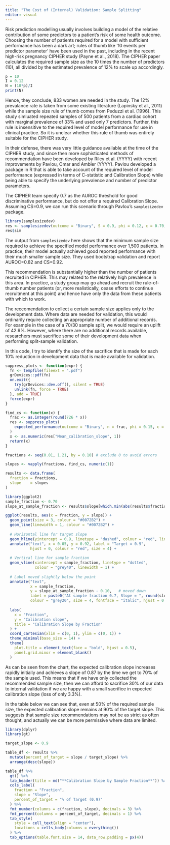 ```yaml
---
title: "The Cost of (Internal) Validation: Sample Splitting"
editor: visual
---
```


Risk prediction modelling usually involves building a model of the relative contribution of some predictors to a patient's risk of some health outcome. Choosing the number of patients required for a model with sufficient performance has been a dark art; rules of thumb like '10 events per predictor parameter' have been used in the past, including in the recent high-risk pregnancy CIPHER study (Payne et al., 2018). The CIPHER paper calculates the required sample size as the 10 times the number of predictors (10), all divided by the estimated prevalence of 12% to scale up accordingly.

```r
p = 10
I = 0.12
N = (10*p)/I
print(N)
```

Hence, they conclude, 833 women are needed in the study. The 12% prevalance rate is taken from some existing literature (Lapinsky et al., 2011) while the sample size rule of thumb comes from Peduzzi et al. (1996). This study simluated repeated samples of 500 patients from a cardiac cohort with marginal prevalence of 33% and used only 7 predictors. Further, this rule is insensitive to the required level of model performance for use in clinical practice. So it is unclear whether this rule of thumb was entirely suitable for the CIPHER study.

In their defense, there was very little guidance available at the time of the CIPHER study, and since then more sophisticated methods of recommendation have been developed by Riley et al. (YYYY) with recent improvements by Pavlou, Omar and Ambler (YYYY). Pavlou developed a package in R that is able to take account of the required level of model performance (expressed in terms of C-statistic and Calibration Slope) while being able to specify the underlying prevalence and number of predictor parameters.

The CIPHER team specify 0.7 as the AUROC threshold for good discriminative performance, but do not offer a required Calibration Slope. Assuming CS=0.9, we can run this scenario through Pavlou's `samplesizedev` package.

```r
library(samplesizedev)
res <- samplesizedev(outcome = "Binary", S = 0.9, phi = 0.12, c = 0.70, p = 10)
res$sim
```

The output from `samplesizedev` here shows that the minimum sample size required to achieve the specified model performance over 1,500 patients. In practice, their model actually achieved good reported performance with their much smaller sample size. They used bootstrap validation and report AUROC=0.82 and CS=0.92.

This recommendation is substantially higher than the number of patients recruited in CIPHER. This may related to the relatively high prevalence in this area. In practice, a study group may go ahead and recruit the rule-of-thumb number patients (or, more realistically, cease efforts to continue recruitment at this point) and hence have only the data from these patients with which to work.

The reccomendation to collect a certain sample size applies only to the development data. Where data are needed for validation, this would ordinarily require collecting an appropriate number of additional records. For example in the case of a 70/30 sample split, we would require an uplift of 42.9%. However, where there are no additional records available, researchers must sacrifice some of their development data when performing split-sample validation.

In this code, I try to identify the size of the sacrifice that is made for each 10% reduction in development data that is made available for validation.

```r
suppress_plots <- function(expr) {
  fn <- tempfile(fileext = ".pdf")
  grDevices::pdf(fn)
  on.exit({
    try(grDevices::dev.off(), silent = TRUE)
    unlink(fn, force = TRUE)
  }, add = TRUE)
  force(expr)
}
```

```r
find_cs <- function(x) {
  frac <- as.integer(round(726 * x))
  res <- suppress_plots(
    expected_performance(outcome = "Binary", n = frac, phi = 0.15, c = 0.8, p = 10)
  )
  x <- as.numeric(res["Mean_calibration_slope", 1])
  return(x)
}
```

```r
fractions <- seq(0.01, 1.21, by = 0.10) # exclude 0 to avoid errors
```

```r
slopes <- vapply(fractions, find_cs, numeric(1))
```

```r
results <- data.frame(
  fraction = fractions,
  slope    = slopes
)
```

```r
library(ggplot2)
sample_fraction <- 0.70
slope_at_sample_fraction <- results$slope[which.min(abs(results$fraction - sample_fraction))]

ggplot(results, aes(x = fraction, y = slope)) +
  geom_point(size = 3, colour = "#0072B2") +
  geom_line(linewidth = 1, colour = "#0072B2") +
  
  # Horizontal line for target slope
  geom_hline(yintercept = 0.9, linetype = "dashed", colour = "red", linewidth = 0.8) +
  annotate("text", x = 0.05, y = 0.92, label = "Target = 0.9",
           hjust = 0, colour = "red", size = 4) +
  
  # Vertical line for sample fraction
  geom_vline(xintercept = sample_fraction, linetype = "dotted",
             colour = "grey40", linewidth = 1) +
  
  # Label moved slightly below the point
  annotate("text",
           x = sample_fraction,
           y = slope_at_sample_fraction - 0.10,   # moved down
           label = paste0("At sample fraction 0.7, Slope = ", round(slope_at_sample_fraction, 2)),
           colour = "grey20", size = 4, fontface = "italic", hjust = 0.5) +
  
  labs(
    x = "Fraction",
    y = "Calibration slope",
    title = "Calibration Slope by Fraction"
  ) +
  coord_cartesian(xlim = c(0, 1), ylim = c(0, 1)) +
  theme_minimal(base_size = 14) +
  theme(
    plot.title = element_text(face = "bold", hjust = 0.5),
    panel.grid.minor = element_blank()
  )
```

As can be seen from the chart, the expected calibration slope increases rapidly initially and achieves a slope of 0.87 by the time we get to 70% of the sample used. This means that if we have only collected the recommended sample size, then we can afford to sacrifice 30% of our data to internal validation if we are happy with a small sacrifice in expected calibration slope (loss of only 3.3%).

In the table below we can see that, even at 50% of the required sample size, the expected calibration slope remains at 90% of the target slope. This suggests that sample size recommendations may not be as strict as often thought, and actually we can be more permissive where data are limited.

```r
library(dplyr)
library(gt)

target_slope <- 0.9

table_df <- results %>%
  mutate(percent_of_target = slope / target_slope) %>%
  arrange(desc(slope))

table_df %>%
  gt() %>%
  tab_header(title = md("**Calibration Slope by Sample Fraction**")) %>%
  cols_label(
    fraction = "Fraction",
    slope = "Slope",
    percent_of_target = "% of Target (0.9)"
  ) %>%
  fmt_number(columns = c(fraction, slope), decimals = 3) %>%
  fmt_percent(columns = percent_of_target, decimals = 1) %>%
  tab_style(
    style = cell_text(align = "center"),
    locations = cells_body(columns = everything())
  ) %>%
  tab_options(table.font.size = 14, data_row.padding = px(4))
```
